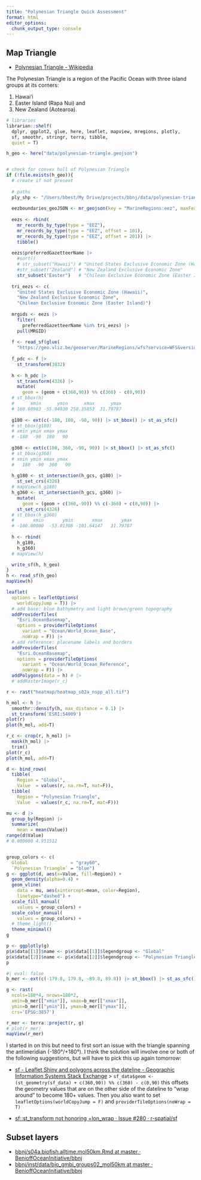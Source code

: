 ```yaml
---
title: "Polynesian Triangle Quick Assessment"
format: html
editor_options: 
  chunk_output_type: console
---
```


## Map Triangle

* [Polynesian Triangle - Wikipedia](https://en.wikipedia.org/wiki/Polynesian_Triangle)

The Polynesian Triangle is a region of the Pacific Ocean with three island groups at its corners:

1. Hawai‘i
2. Easter Island (Rapa Nui) and 
3. New Zealand (Aotearoa).

```r
# libraries
librarian::shelf(
  dplyr, ggplot2, glue, here, leaflet, mapview, mregions, plotly, 
  sf, smoothr, stringr, terra, tibble,
  quiet = T)

h_geo <- here("data/polynesian-triangle.geojson")


# check for convex hull of Polynesian Triangle
if (!file.exists(h_geo)){
  # create if not present
  
  # paths
  ply_shp <- "/Users/bbest/My Drive/projects/bbnj/data/polynesian-triangle_shapefile/polynesian_triangle_clipped.shp"
  
  eezboundaries_geoJSON <- mr_geojson(key = "MarineRegions:eez", maxFeatures = 1)
  
  eezs <- rbind(
    mr_records_by_type(type = "EEZ"),
    mr_records_by_type(type = "EEZ", offset = 101),
    mr_records_by_type(type = "EEZ", offset = 201)) |> 
    tibble()
  
  eezs$preferredGazetteerName |> 
    #sort()
    # str_subset("Hawaii") # "United States Exclusive Economic Zone (Hawaii)"
    #str_subset("Zealand") # "New Zealand Exclusive Economic Zone"
    str_subset("Easter")   # "Chilean Exclusive Economic Zone (Easter Island)"
  
  tri_eezs <- c(
    "United States Exclusive Economic Zone (Hawaii)",
    "New Zealand Exclusive Economic Zone",
    "Chilean Exclusive Economic Zone (Easter Island)")
  
  mrgids <- eezs |> 
    filter(
      preferredGazetteerName %in% tri_eezs) |> 
    pull(MRGID)
    
  f <- read_sf(glue(
    "https://geo.vliz.be/geoserver/MarineRegions/wfs?service=WFS&version=1.0.0&request=GetFeature&typeNames=eez&cql_filter=mrgid%20in%20({paste(mrgids, collapse=',')})&outputFormat=application/json"))
  
  f_pdc <- f |> 
    st_transform(3832)
  
  h <- h_pdc |> 
    st_transform(4326) |> 
    mutate(
      geom = (geom + c(360,90)) %% c(360) - c(0,90))
  # st_bbox(h)
  #      xmin      ymin      xmax      ymax 
  # 160.60983 -55.94930 258.35853  31.79787 
  
  g180 <- ext(c(-180, 180, -90, 90)) |> st_bbox() |> st_as_sfc()
  # st_bbox(g180)
  # xmin ymin xmax ymax 
  # -180  -90  180   90 
  
  g360 <- ext(c(180, 360, -90, 90)) |> st_bbox() |> st_as_sfc()
  # st_bbox(g360)
  # xmin ymin xmax ymax 
  #   180  -90  360   90
  
  h_g180 <- st_intersection(h_gcs, g180) |> 
    st_set_crs(4326)
  # mapView(h_g180)
  h_g360 <- st_intersection(h_gcs, g360) |> 
    mutate(
      geom = (geom + c(360,-90)) %% c(-360) + c(0,90)) |> 
    st_set_crs(4326)
  # st_bbox(h_g360)
  #       xmin       ymin       xmax       ymax 
  # -180.00000  -53.01308 -101.64147   31.79787
  
  h <- rbind(
    h_g180,
    h_g360)
  # mapView(h)

  write_sf(h, h_geo)
}
h <- read_sf(h_geo)
mapView(h)

leaflet(
  options = leafletOptions(
    worldCopyJump = T)) |>
  # add base: blue bathymetry and light brown/green topography
  addProviderTiles(
    "Esri.OceanBasemap",
    options = providerTileOptions(
      variant = "Ocean/World_Ocean_Base",
      noWrap = F)) |>
  # add reference: placename labels and borders
  addProviderTiles(
    "Esri.OceanBasemap",
    options = providerTileOptions(
      variant = "Ocean/World_Ocean_Reference",
      noWrap = F)) |> 
  addPolygons(data = h) # |> 
  # addRasterImage(r_c)

r <- rast("heatmap/heatmap_s02a_nspp_all.tif")

h_mol <- h |> 
  smoothr::densify(h, max_distance = 0.1) |> 
  st_transform('ESRI:54009')
plot(r)
plot(h_mol, add=T)

r_c <- crop(r, h_mol) |> 
  mask(h_mol) |> 
  trim()
plot(r_c)
plot(h_mol, add=T)

d <- bind_rows(
  tibble(
    Region = "Global",
    Value  = values(r, na.rm=T, mat=F)),
  tibble(
    Region = "Polynesian Triangle",
    Value  = values(r_c, na.rm=T, mat=F)))

mu <- d |> 
  group_by(Region) |> 
  summarize(
    mean = mean(Value))
range(d$Value)
# 0.000000 4.951512


group_colors <- c(
  Global                = "gray60", 
  `Polynesian Triangle` = "blue")
g <- ggplot(d, aes(x=Value, fill=Region)) +
  geom_density(alpha=0.4) + 
  geom_vline(
    data = mu, aes(xintercept=mean, color=Region),
    linetype="dashed") +
  scale_fill_manual(
    values = group_colors) +
  scale_color_manual(
    values = group_colors) + 
  # theme_light()
  theme_minimal()
g

p <- ggplotly(g)
p$x$data[[1]]$name <- p$x$data[[1]]$legendgroup <- "Global"
p$x$data[[2]]$name <- p$x$data[[2]]$legendgroup <- "Polynesian Triangle"
p
```


```r
#| eval: false
b_mer <- ext(c(-179.8, 179.8, -89.8, 89.8)) |> st_bbox() |> st_as_sfc() |> st_set_crs(4326) |> st_transform(3857) |> st_bbox()

g <- rast(
  ncols=180*4, nrows=180*2, 
  xmin=b_mer[["xmin"]], xmax=b_mer[["xmax"]], 
  ymin=b_mer[["ymin"]], ymax=b_mer[["ymax"]], 
  crs='EPSG:3857')

r_mer <- terra::project(r, g)
# plot(r_mer)
mapView(r_mer)
```


I started in on this but need to first sort an issue with the triangle spanning the antimeridian (-180°/+180°). I think the solution will involve one or both of the following suggestions, but will have to pick this up again tomorrow:

* [sf - Leaflet Shiny and polygons across the dateline - Geographic Information Systems Stack Exchange](https://gis.stackexchange.com/questions/401828/leaflet-shiny-and-polygons-across-the-dateline)
  > `sf_data$geom <- (st_geometry(sf_data) + c(360,90)) %% c(360) - c(0,90)` this offsets the geometry values that are on the other side of the dateline to "wrap around" to become 180+ values. Then you also want to set `leafletOptions(worldCopyJump = F)` and `providerTileOptions(noWrap = T)`
  
* [sf::st\_transform not honoring +lon\_wrap · Issue #280 · r-spatial/sf](https://github.com/r-spatial/sf/issues/280)


## Subset layers

* [bbnj/s04a.biofish.alltime.mol50km.Rmd at master · BenioffOceanInitiative/bbnj](https://github.com/BenioffOceanInitiative/bbnj/blob/master/inst/app/www/scenarios/s04a.biofish.alltime.mol50km.Rmd)
* [bbnj/inst/data/bio\_gmbi\_groups02\_mol50km at master · BenioffOceanInitiative/bbnj](https://github.com/BenioffOceanInitiative/bbnj/tree/master/inst/data/bio_gmbi_groups02_mol50km)